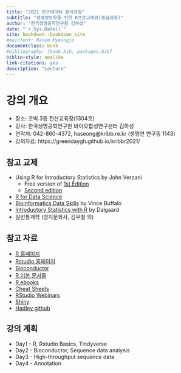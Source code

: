 ```yaml
--- 
title: "2021 연구데이터 분석과정"
subtitle: "생명정보학을 위한 R프로그래밍(중급과정)"
author: "한국생명공학연구원 김하성"
date: "`r Sys.Date()`"
site: bookdown::bookdown_site
#mainfont: Nanum Myeongjo
documentclass: book
#bibliography: [book.bib, packages.bib]
biblio-style: apalike
link-citations: yes
description: "Lecture"
---
```




# 강의 개요 {#introduction}
- 장소: 코빅 3층 전산교육장(1304호)
- 강사: 한국생명공학연구원 바이오합성연구센터 김하성
- 연락처: 042-860-4372, haseong@kribb.re.kr (생명연 연구동 1143)
- 강의자료: https://greendaygh.github.io/kribbr2021/

## 참고 교제 {#References_n_books}
- Using R for Introductory Statistics by John Verzani
  - Free version of [1st Edition](https://cran.r-project.org/doc/contrib/Verzani-SimpleR.pdf)
  - [Second edition](https://www.crcpress.com/Using-R-for-Introductory-Statistics-Second-Edition/Verzani/p/book/9781466590731)
- [R for Data Science](https://r4ds.had.co.nz) 
- [Bioinformatics Data Skills](http://2.droppdf.com/files/5aTvl/bioinformatics-data-skills.pdf) by Vince Buffalo
- [Introductory Statistics with R](http://www.academia.dk/BiologiskAntropologi/Epidemiologi/PDF/Introductory_Statistics_with_R__2nd_ed.pdf) by Dalgaard
- 일반통계학 (영지문화사, 김우철 외)

## 참고 자료 {#References}
- [R 홈페이지](https://www.r-project.org/)
- [Rstudio 홈페이지](https://www.rstudio.com/)
- [Bioconductor](https://www.bioconductor.org/)
- [R 기본 문서들](https://cran.r-project.org/manuals.html) 
- [R ebooks](https://bookdown.org/)
- [Cheat Sheets](https://www.rstudio.com/resources/cheatsheets/)
- [RStudio Webinars](https://resources.rstudio.com/)
- [Shiny](http://shiny.rstudio.com/tutorial/)
- [Hadley github](https://github.com/hadley)

## 강의 계획 {#Schedule}

- Day1 - R, Rstudio Basics, Tindyverse 
- Day2 - Bioconductor, Sequence data analysis
- Day3 - High-throughput sequence data
- Day4 - Annotation 
